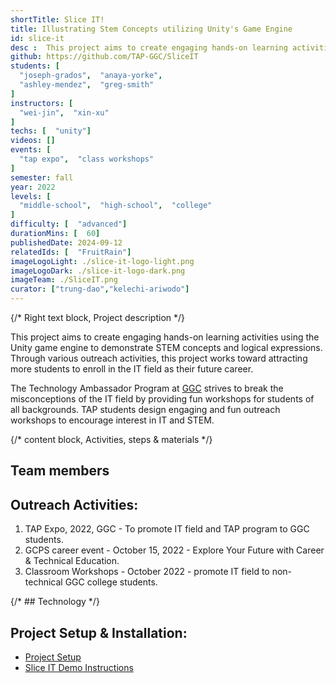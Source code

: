 ```yaml
---
shortTitle: Slice IT!
title: Illustrating Stem Concepts utilizing Unity's Game Engine
id: slice-it
desc :  This project aims to create engaging hands-on learning activities using the Unity game engine to demonstrate STEM concepts and logical expressions. Through various outreach activities, this project works toward attracting more students to enroll in the IT field as their future career.
github: https://github.com/TAP-GGC/SliceIT
students: [
  "joseph-grados",  "anaya-yorke",
  "ashley-mendez",  "greg-smith"
]
instructors: [
  "wei-jin",  "xin-xu"
] 
techs: [  "unity"]
videos: []
events: [
  "tap expo",  "class workshops"
]
semester: fall
year: 2022
levels: [
  "middle-school",  "high-school",  "college"
] 
difficulty: [  "advanced"] 
durationMins: [  60]
publishedDate: 2024-09-12
relatedIds: [  "FruitRain"]
imageLogoLight: ./slice-it-logo-light.png
imageLogoDark: ./slice-it-logo-dark.png
imageTeam: ./SliceIT.png
curator: ["trung-dao","kelechi-ariwodo"]
---
```




{/* Right text block, Project description */}

 This project aims to create engaging hands-on learning activities using the Unity game engine to demonstrate STEM concepts and logical expressions. Through various outreach activities, this project works toward attracting more students to enroll in the IT field as their future career.

The Technology Ambassador Program at [GGC](http://www.ggc.edu/tap) strives to break the misconceptions of the IT field by providing fun workshops for students of all backgrounds. TAP students design engaging and fun outreach workshops to encourage interest in IT and STEM.


{/* content block, Activities, steps & materials */}

## Team members
<Photo src={groupPhoto.src} caption="SliceIT Photo" />

## Outreach Activities:
1. TAP Expo, 2022, GGC - To promote IT field and TAP program to GGC students.
2. GCPS career event - October 15, 2022 - Explore Your Future with Career & Technical Education.
3. Classroom Workshops - October 2022 - promote IT field to non-technical GGC college students.


{/* ## Technology */}

## Project Setup & Installation:
- [Project Setup](https://github.com/TAP-GGC/SliceIT/blob/main/Documents/Slice%20IT%20Project%20Setup.pdf)
- [Slice IT Demo Instructions](https://github.com/TAP-GGC/SliceIT/blob/main/Documents/Slice%20IT%20Demo%20Instructions.pdf)
